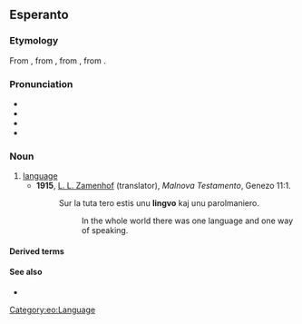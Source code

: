 ==Esperanto==

===Etymology===
From {{der|eo|la|lingua}}, from {{der|eo|itc-ola|dingua}}, from {{der|eo|itc-pro|*denɣwā}}, from {{der|eo|ine-pro|*dn̥ǵʰwéh₂s}}.

===Pronunciation===
* {{IPA|eo|/ˈlinɡvo/}}
* {{hyphenation|eo|lin|gvo}}
* {{rhymes|eo|inɡvo}}
* {{audio|eo|Eo-lingvo.ogg|Audio}}

===Noun===
{{eo-head}}

# [[language]]
#* '''1915''', [[w:L. L. Zamenhof|L. L. Zamenhof]] (translator), ''Malnova Testamento'', Genezo 11:1.
#*: Sur la tuta tero estis unu '''lingvo''' kaj unu parolmaniero.
#*:: In the whole world there was one language and one way of speaking.

====Derived terms====
{{der4|eo|faklingvo
|fremdlingvo
|gestolingvo
|lingvaĵo
|lingvaro
|lingvistiko
|lingviko
|lingvisto
|lingvoscienco
|planlingvo
|programlingvo}}

====See also====
* {{l|eo|lango|t=tongue}}

{{eo BRO|3}}

[[Category:eo:Language]]